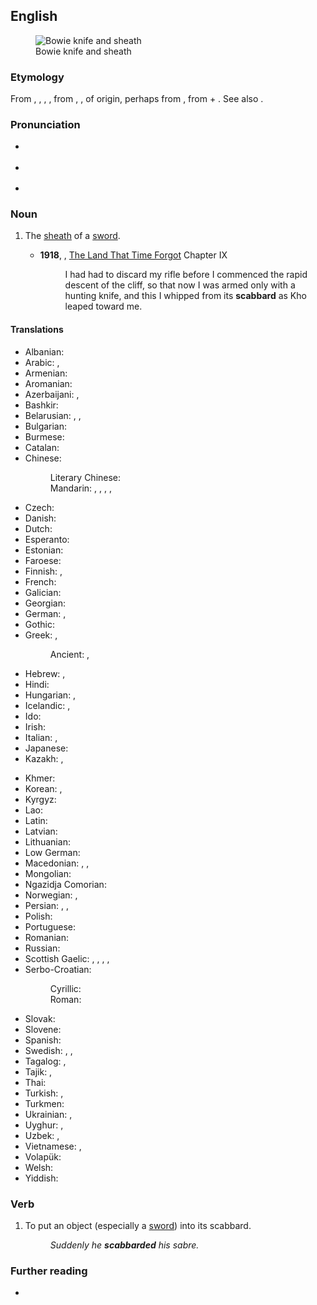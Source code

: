 ==English==
{{wikipedia}}
[[File:Bowie Knife (PSF).jpg|thumb|Bowie knife and sheath]]

===Etymology===
From {{inh|en|enm|scabard}}, {{m|enm|scauberde}}, {{m|enm|scauberk}}, {{m|enm|scauberke}}, from {{der|en|xno|eschaubert}}, {{m|fro|escalberc}}, of {{der|en|gem}} origin, perhaps from {{der|en|frk|*skarberg|t=sheath|lit=blade-protection}}, from {{der|en|gem-pro|*skēriz|t=blade, scissors}} + {{m|gem-pro|*bergaz|t=shelter, protection, refuge}}. See also {{m|en|hauberk}}.

===Pronunciation===
* {{a|RP}} {{IPA|en|/ˈskæb.əd/}}
* {{a|GA}} {{IPA|en|/ˈskæb.ɚd/}}
* {{hyphenation|en|scab|bard}}

===Noun===
{{en-noun}}

# {{senseid|en|sheath}} The [[sheath]] of a [[sword]].
#* '''1918''', {{w|Edgar Rice Burroughs}}, [[w:The Land That Time Forgot (novel)|The Land That Time Forgot]] Chapter IX
#*: I had had to discard my rifle before I commenced the rapid descent of the cliff, so that now I was armed only with a hunting knife, and this I whipped from its '''scabbard''' as Kho leaped toward me.

====Translations====
{{trans-top|the sheath of a sword}}
* Albanian: {{t+|sq|këllëf|m}}
* Arabic: {{t|ar|غِمْد|m}}, {{t|ar|غِلَاف|m}}
* Armenian: {{t+|hy|պատյան}}
* Aromanian: {{t|rup|teacã|f}}
* Azerbaijani: {{t|az|qın}}, {{t|az|kılıf}}
* Bashkir: {{t|ba|ҡын}}
* Belarusian: {{t|be|но́жны|f-p}}, {{t|be|по́хва|f}}, {{t|be|по́хвы|f-p}}
* Bulgarian: {{t+|bg|ножница|f}}
* Burmese: {{t+|my|ဓားအိမ်}}
* Catalan: {{t+|ca|beina|f}}
* Chinese:
*: Literary Chinese: {{t|lzh|韜}}
*: Mandarin: {{t+|cmn|鞘|tr=qiào}}, {{t|cmn|劍鞘}}, {{t|cmn|剑鞘|tr=jiànqiào}}, {{t+|cmn|刀鞘}}, {{t+|cmn|刀鞘|tr=dāoqiào}}
* Czech: {{t+|cs|pochva|f}}
* Danish: {{t+|da|skede}}
* Dutch: {{t+|nl|schede|f}}
* Esperanto: {{t+|eo|glavingo}}
* Estonian: {{t|et|mõõgatupp}}
* Faroese: {{t|fo|slíðri|m}}
* Finnish: {{t+|fi|tuppi}}, {{t+|fi|huotra}}
* French: {{t+|fr|fourreau|m}}
* Galician: {{t|gl|vaíña|f}}
* Georgian: {{t|ka|ქარქაში}}
* German: {{t|de|Schwertscheide|f}}, {{t+|de|Scheide|f}}
* Gothic: {{t|got|𐍆𐍉𐌳𐍂|n}}
* Greek: {{t+|el|θηκάρι|n}}, {{t+|el|θήκη|f}}
*: Ancient: {{t|grc|ἔλυτρον|n}}, {{t|grc|κολεός|m}}
* Hebrew: {{t+|he|נדן|m|tr=nadan}}, {{t+|he|נרתיק|m|tr=nartik}}
* Hindi: {{t+|hi|मियान|f}}
* Hungarian: {{t+|hu|hüvely}}, {{t+|hu|tok}}
* Icelandic: {{t|is|skálpur|m}}, {{t+|is|skeiðar|f-p}}
* Ido: {{t+|io|gaino}}
* Irish: {{t|ga|truaill|f}}
* Italian: {{t+|it|fodero|m}}, {{t+|it|guaina|f}}
* Japanese: {{t+|ja|鞘|tr=さや, saya}}
* Kazakh: {{t|kk|қын}}, {{t|kk|қынап}}
{{trans-mid}}
* Khmer: {{t|km|ស្រោមដាវ}}
* Korean: {{t+|ko|칼집}}, {{t|ko|대검집}}
* Kyrgyz: {{t|ky|кын}}
* Lao: {{t|lo|ຝັກ}}
* Latin: {{t|la|vāgīna|f}}
* Latvian: {{t+|lv|maksts}}
* Lithuanian: {{t|lt|makštis|m}}
* Low German: {{t|nds|scheed}}
* Macedonian: {{t|mk|канија|f}}, {{t|mk|корица|f}}, {{t|mk|ножница|f}}
* Mongolian: {{t+|mn|хуй}}
* Ngazidja Comorian: {{t|zdj|wala|c9|c10}}
* Norwegian: {{t|no|slire|m|f}}, {{t|no|skjede|m}}
* Persian: {{t+|fa|غلاف|tr=ğelâf}}, {{t+|fa|قراب}}, {{t+|fa|نیام|tr=niyâm}}
* Polish: {{t+|pl|pochwa|f}}
* Portuguese: {{t+|pt|bainha|f}}
* Romanian: {{t+|ro|teacă|f}}
* Russian: {{t+|ru|но́жны|n}}
* Scottish Gaelic: {{t|gd|duille|f}}, {{t|gd|fraighe|f}}, {{t|gd|cochall|m}}, {{t|gd|faighean|m}}, {{t|gd|duille-sgeine|f}}
* Serbo-Croatian:
*: Cyrillic: {{t|sh|ножница|f}}
*: Roman: {{t+|sh|nožnica|f}}
* Slovak: {{t+|sk|pošva|f}}
* Slovene: {{t+|sl|nožnica|f}}
* Spanish: {{t+|es|vaina|f}}
* Swedish: {{t+|sv|skida|c}}, {{t+|sv|balja|c}}, {{t+|sv|slida|c}}
* Tagalog: {{t|tl|kaluban}}, {{t|tl|bayna}}
* Tajik: {{t|tg|ғилоф}}, {{t|tg|наём}}
* Thai: {{t+|th|ฝัก}}
* Turkish: {{t+|tr|kın}}, {{t+|tr|kılıf}}
* Turkmen: {{t|tk|gyn}}
* Ukrainian: {{t|uk|пі́хви|f-p}}, {{t|uk|пі́хва|f}}
* Uyghur: {{t|ug|قىن}}, {{t|ug|غىلاپ}}
* Uzbek: {{t+|uz|qin}}, {{t+|uz|gʻilof}}
* Vietnamese: {{t+|vi|vỏ}}, {{t|vi|bao kiếm}}
* Volapük: {{t+|vo|denavead}}
* Welsh: {{t|cy|gwain|f}}
* Yiddish: {{t|yi|שייד|f}}
{{trans-bottom}}

===Verb===
{{en-verb}}

# To put an object (especially a [[sword]]) into its scabbard.
#: ''Suddenly he '''scabbarded''' his sabre.''

===Further reading===
* {{R:Online Etymology Dictionary}}
